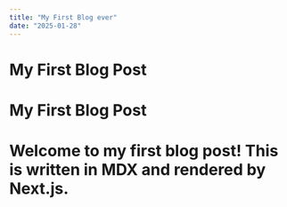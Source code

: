 ```yaml
---
title: "My First Blog ever"
date: "2025-01-28"
---
```


# My First Blog Post
# My First Blog Post

# Welcome to my first blog post! This is written in MDX and rendered by Next.js.